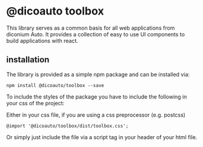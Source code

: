 
<Meta title="Introduction" />

# @dicoauto toolbox

This library serves as a common basis for all web applications from diconium Auto. It provides
a collection of easy to use UI components to build applications with react.

## installation

The library is provided as a simple npm package and can be installed via:

```
npm install @dicoauto/toolbox --save
```

To include the styles of the package you have to include the following in your css of the project:

Either in your css file, if you are using a css preprocessor (e.g. postcss)

```
@import '@dicoauto/toolbox/dist/toolbox.css';
```

Or simply just include the file via a script tag in your header of your html file.
